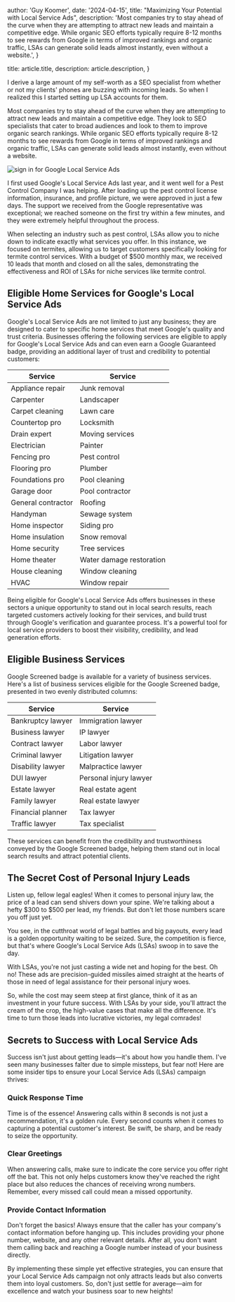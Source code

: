 
  author: 'Guy Koomer',
  date: '2024-04-15',
  title: "Maximizing Your Potential with Local Service Ads",
  description:
    'Most companies try to stay ahead of the curve when they are attempting to attract new leads and maintain a competitive edge. While organic SEO efforts typically require 8-12 months to see rewards from Google in terms of improved rankings and organic traffic, LSAs can generate solid leads almost instantly, even without a website.',
}

  title: article.title,
  description: article.description,
}


I derive a large amount of my self-worth as a SEO specialist from whether or not my clients' phones are buzzing with incoming leads. So when I realized this I started setting up LSA accounts for them.

Most companies try to stay ahead of the curve when they are attempting to attract new leads and maintain a competitive edge. They look to SEO specialists that cater to broad audiences and look to them to improve organic search rankings.  While organic SEO efforts typically require 8-12 months to see rewards from Google in terms of improved rankings and organic traffic, LSAs can generate solid leads almost instantly, even without a website.

<div style={{ backgroundColor: 'black', padding: '2rem', borderRadius: 'none !important' }}>
  <Image src={lsaSignIn} alt="sign in for Google Local Service Ads" />
</div>

I first used Google's Local Service Ads last year, and it went well for a Pest Control Company I was helping. After loading up the pest control license information, insurance, and profile picture, we were approved in just a few days. The support we received from the Google representative was exceptional; we reached someone on the first try within a few minutes, and they were extremely helpful throughout the process.

When selecting an industry such as pest control, LSAs allow you to niche down to indicate exactly what services you offer. In this instance, we focused on termites, allowing us to target customers specifically looking for termite control services. With a budget of $500 monthly max, we received 10 leads that month and closed on all the sales, demonstrating the effectiveness and ROI of LSAs for niche services like termite control.


## Eligible Home Services for Google's Local Service Ads

Google's Local Service Ads are not limited to just any business; they are designed to cater to specific home services that meet Google's quality and trust criteria. Businesses offering the following services are eligible to apply for Google's Local Service Ads and can even earn a Google Guaranteed badge, providing an additional layer of trust and credibility to potential customers:

| Service                | Service               |
|------------------------|-----------------------|
| Appliance repair       | Junk removal          |
| Carpenter              | Landscaper            |
| Carpet cleaning        | Lawn care             |
| Countertop pro         | Locksmith             |
| Drain expert           | Moving services       |
| Electrician            | Painter               |
| Fencing pro            | Pest control          |
| Flooring pro           | Plumber               |
| Foundations pro        | Pool cleaning         |
| Garage door            | Pool contractor       |
| General contractor     | Roofing               |
| Handyman               | Sewage system         |
| Home inspector         | Siding pro            |
| Home insulation        | Snow removal          |
| Home security          | Tree services         |
| Home theater           | Water damage restoration |
| House cleaning         | Window cleaning       |
| HVAC                   | Window repair         |


Being eligible for Google's Local Service Ads offers businesses in these sectors a unique opportunity to stand out in local search results, reach targeted customers actively looking for their services, and build trust through Google's verification and guarantee process. It's a powerful tool for local service providers to boost their visibility, credibility, and lead generation efforts.

## Eligible Business Services

Google Screened badge is available for a variety of business services. Here's a list of business services eligible for the Google Screened badge, presented in two evenly distributed columns:

| Service                | Service                |
|------------------------|------------------------|
| Bankruptcy lawyer      | Immigration lawyer     |
| Business lawyer        | IP lawyer              |
| Contract lawyer        | Labor lawyer           |
| Criminal lawyer        | Litigation lawyer      |
| Disability lawyer      | Malpractice lawyer     |
| DUI lawyer             | Personal injury lawyer |
| Estate lawyer          | Real estate agent      |
| Family lawyer          | Real estate lawyer     |
| Financial planner      | Tax lawyer             |
| Traffic lawyer         | Tax specialist         |

These services can benefit from the credibility and trustworthiness conveyed by the Google Screened badge, helping them stand out in local search results and attract potential clients.

## The Secret Cost of Personal Injury Leads
Listen up, fellow legal eagles! When it comes to personal injury law, the price of a lead can send shivers down your spine. We're talking about a hefty $300 to $500 per lead, my friends. But don't let those numbers scare you off just yet.

You see, in the cutthroat world of legal battles and big payouts, every lead is a golden opportunity waiting to be seized. Sure, the competition is fierce, but that's where Google's Local Service Ads (LSAs) swoop in to save the day.

With LSAs, you're not just casting a wide net and hoping for the best. Oh no! These ads are precision-guided missiles aimed straight at the hearts of those in need of legal assistance for their personal injury woes.

So, while the cost may seem steep at first glance, think of it as an investment in your future success. With LSAs by your side, you'll attract the cream of the crop, the high-value cases that make all the difference. It's time to turn those leads into lucrative victories, my legal comrades!

## Secrets to Success with Local Service Ads
Success isn't just about getting leads—it's about how you handle them. I've seen many businesses falter due to simple missteps, but fear not! Here are some insider tips to ensure your Local Service Ads (LSAs) campaign thrives:

### Quick Response Time
Time is of the essence! Answering calls within 8 seconds is not just a recommendation, it's a golden rule. Every second counts when it comes to capturing a potential customer's interest. Be swift, be sharp, and be ready to seize the opportunity.

### Clear Greetings
When answering calls, make sure to indicate the core service you offer right off the bat. This not only helps customers know they've reached the right place but also reduces the chances of receiving wrong numbers. Remember, every missed call could mean a missed opportunity.

### Provide Contact Information
Don't forget the basics! Always ensure that the caller has your company's contact information before hanging up. This includes providing your phone number, website, and any other relevant details. After all, you don't want them calling back and reaching a Google number instead of your business directly.

By implementing these simple yet effective strategies, you can ensure that your Local Service Ads campaign not only attracts leads but also converts them into loyal customers. So, don't just settle for average—aim for excellence and watch your business soar to new heights!